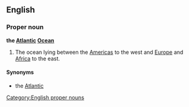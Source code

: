 ==English==
===Proper noun===
'''the [[Atlantic]] [[Ocean]]'''

#The ocean lying between the [[America]]s to the west and [[Europe]] and [[Africa]] to the east.

====Synonyms====
*the [[Atlantic]]

[[Category:English proper nouns]]